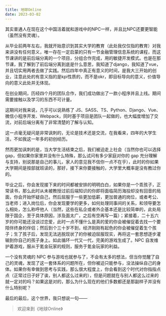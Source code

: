 ```yaml
---
title: 地球Online
date: 2023-03-02
---
```


其实普通人在现在这个中国活着就和游戏中的NPC一样，并且比NPC还要更智能（虽然没有灵魂）。

从毕业前两年左右，我就开始意识到其实大学的教育（此处我仅仅指的教育）对我来讲没有任何意义，唯一存在一定启蒙的只有一节金融管理信息系统的课程，而这节课讲的是前后端分离的一个项目，分组合作完成，用的敏捷开发模式。也是在那节课，我了解到了前后端分离到底是什么意思，我知道了django，我知道了vue，并且切实用两者去做了实践。然后四年中真正有意义的时间，是我大三开始的创业，注意此处的有意义指的是kpi性质的，而不是okr，即目标导向的意义，价值导向的意义此处并无体现。

在创业期间，历经四个月的团队合作，我们成功做出了一款小程序并且上线。期间需要接触以及学习的东西不可计量。

这期间对我来说，几乎可以说熟练了 JS、SASS、TS、Python、Django、Vue、微信小程序开发、Webpack，同时基于项目是团队一起做的，也大幅度增加了交流，对前后端分离有了非常清楚的了解与认知。

这一点毫无疑问是非常讽刺的，无论是技术还是交流，在我看来，四年的大学生活，不如我这一年多的初创经历。

然而更加讽刺的是，当大学生活结束之后，我们被迫走上社会（当然你也可以选择 gap，但如果你家里并没有什么特殊，那么试问有多少家庭对你的 gap 充分理解与支持，别说那是自己的事儿，家人的意见我不信你一点不在乎），此时的你如果大学期间是按部就班读的，那好，接下来你要接触的，大学里大概率是没有教过你的。

毕业之后，你会发现接下来的时间都被安排的明明白白，如果你是一个乖孩子，正常读书，那么此时从未被教授过前后端知识的你即将面临简历海投却没有回音的局面，你会开始怀疑自己，然后屈服于一些更加低薪，更加普通的岗位，或者考公、当老师；进入岗位后，你会发现要学的更多，如何处理同事间的关系，和领导要怎么相处，怎么称呼他人（当然，这些在私企或者外企基本还是比较简单的，此处局限于国企，至于具体原因，涉及面太广，之后有空再写一篇）；紧接着，二十五六岁的你可能还没谈过恋爱，此时一点不懂什么是真的爱的你会被催促着去找一个要陪伴终身的伴侣；然后到个三十岁不到，经济刚刚有起色的你会被催促着生个孩子；生了孩子后，发现无法逃脱现状了的你被迫屈服现实，再将这一套思想逐步灌输到你自己的孩子身上。如此循环一代又一代，完美的游戏生成了。NPC 自发维护着游戏，服从于氪金玩家的规则，服务于氪金玩家的利益。

一个没有灵魂的 NPC 参与游戏也就参与了，不会有太多的想法，但当你觉醒了自己的灵魂，发现了这一套体系的问题所在，但你被迫只能参与，没法操纵自己的身体。如果你有幸做到思考与实践，那么很大程度上，你会看到这个时代对你指指点点（正常过日子好了诶，别人都这么过来的），但是问题就在与别人都这么过来的就一定对的吗？如果这是对的，那么为什么现在的他们多数都还是那副样子并没有什么特别呢？

最后的最后，这个世界，我只想说一句——

> 欢迎来到《地球Online》